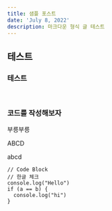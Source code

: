 ```yaml
---
title: 샘플 포스트
date: 'July 8, 2022'
description: 마크다운 형식 글 테스트
---
```


## 테스트

### 테스트
<br/>

### 코드를 작성해보자
부릉부릉

ABCD

abcd

```
// Code Block
// 한글 체크
console.log("Hello")
if (a == b) {
  console.log("hi")
}
```
